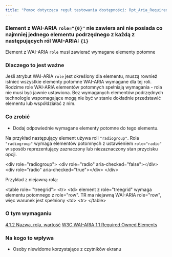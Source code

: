 ```yaml
---
title: "Pomoc dotycząca reguł testowania dostępności: Rpt_Aria_RequiredChildren_Native_Host_Sematics"
---
```


<div className="toolHelp">
<Row>
<Column colLg={16} colMd={8} colSm={4} className="toolHead">

### Element z WAI-ARIA `role="{0}"` nie zawiera ani nie posiada co najmniej jednego elementu podrzędnego z każdą z następujących ról WAI-ARIA: `{1}`

<div id="locLevel"></div>

Element z WAI-ARIA `role` musi zawierać wymagane elementy potomne

</Column>
</Row>
<Row>
<Column colLg={11} colMd={5} colSm={4} className="toolMain">

### Dlaczego to jest ważne


Jeśli atrybut WAI-ARIA `role` jest określony dla elementu, muszą rownież istnieć wszystkie elementy potomne WAI-ARIA wymagane dla tej roli. Rodzime role WAI-ARIA elementów potomnych spełniają wymagania - rola nie musi być jawnie ustawiona. Bez wymaganych elementów podrzędnych technologie wspomagające mogą nie być w stanie dokładnie przedstawić elementu lub współdziałać z nim.


<div id="locSnippet"></div>

### Co zrobić

 * Dodaj odpowiednie wymagane elementy potomne do tego elementu.

Na przykład następujący element używa roli `"radiogroup"`. Rola `"radiogroup"` wymaga elementów potomnych z ustawieniem `role="radio"` w sposób reprezentujący zaznaczony lub niezaznaczony stan przycisku opcji.


<CodeSnippet type="multi" light={true}>&lt;div role="radiogroup"&gt;
    &lt;div role="radio" aria-checked="false"&gt;&lt;/div&gt;
    &lt;div role="radio" aria-checked="true"&gt;&lt;/div&gt;
&lt;/div&gt;</CodeSnippet>

Przykład z niejawną rolą:

<CodeSnippet type="multi" light={true}>&lt;table role= "treegrid"&gt;
     &lt;tr&gt;
         &lt;td&gt;
            element z role="treegrid" wymaga elementu potomnego z role="row".
            TR ma niejawną WAI-ARIA role="row", więc warunek jest spełniony
         &lt;td&gt;
     &lt;tr&gt;
&lt;/table&gt;</CodeSnippet>


</Column>
<Column colLg={5} colMd={3} colSm={4} className="toolLeft">

### O tym wymaganiu

[4.1.2 Nazwa, rola, wartość](http://www.ibm.com/able/guidelines/ci162/name_role_value.html)
[W3C WAI-ARIA 1.1 Required Owned Elements](https://www.w3.org/TR/wai-aria/#mustContain)

### Na kogo to wpływa

* Osoby niewidome korzystające z czytników ekranu

</Column>
</Row>
</div>

